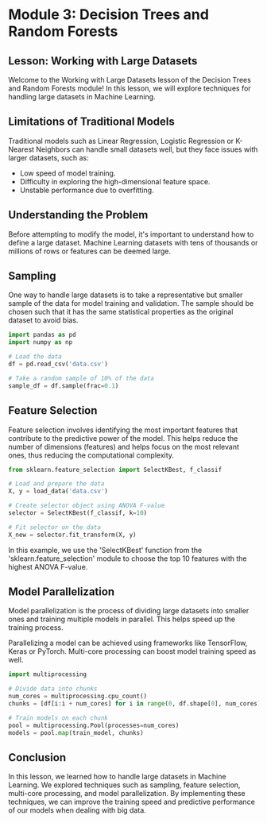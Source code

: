 # Module 3: Decision Trees and Random Forests

## Lesson: Working with Large Datasets

Welcome to the Working with Large Datasets lesson of the Decision Trees and Random Forests module! In this lesson, we will explore techniques for handling large datasets in Machine Learning.

## Limitations of Traditional Models

Traditional models such as Linear Regression, Logistic Regression or K-Nearest Neighbors can handle small datasets well, but they face issues with larger datasets, such as:

- Low speed of model training.
- Difficulty in exploring the high-dimensional feature space.
- Unstable performance due to overfitting.

## Understanding the Problem

Before attempting to modify the model, it's important to understand how to define a large dataset. Machine Learning datasets with tens of thousands or millions of rows or features can be deemed large.

## Sampling

One way to handle large datasets is to take a representative but smaller sample of the data for model training and validation. The sample should be chosen such that it has the same statistical properties as the original dataset to avoid bias.

```python
import pandas as pd
import numpy as np

# Load the data
df = pd.read_csv('data.csv')

# Take a random sample of 10% of the data
sample_df = df.sample(frac=0.1)

```

## Feature Selection

Feature selection involves identifying the most important features that contribute to the predictive power of the model. This helps reduce the number of dimensions (features) and helps focus on the most relevant ones, thus reducing the computational complexity.

```python
from sklearn.feature_selection import SelectKBest, f_classif

# Load and prepare the data
X, y = load_data('data.csv')

# Create selector object using ANOVA F-value
selector = SelectKBest(f_classif, k=10)

# Fit selector on the data
X_new = selector.fit_transform(X, y)
```
In this example, we use the 'SelectKBest' function from the 'sklearn.feature_selection' module to choose the top 10 features with the highest ANOVA F-value.

## Model Parallelization

Model parallelization is the process of dividing large datasets into smaller ones and training multiple models in parallel. This helps speed up the training process.

Parallelizing a model can be achieved using frameworks like TensorFlow, Keras or PyTorch. Multi-core processing can boost model training speed as well.

```python
import multiprocessing

# Divide data into chunks
num_cores = multiprocessing.cpu_count()
chunks = [df[i:i + num_cores] for i in range(0, df.shape[0], num_cores)]

# Train models on each chunk
pool = multiprocessing.Pool(processes=num_cores)
models = pool.map(train_model, chunks)
```

## Conclusion

In this lesson, we learned how to handle large datasets in Machine Learning. We explored techniques such as sampling, feature selection, multi-core processing, and model parallelization. By implementing these techniques, we can improve the training speed and predictive performance of our models when dealing with big data.